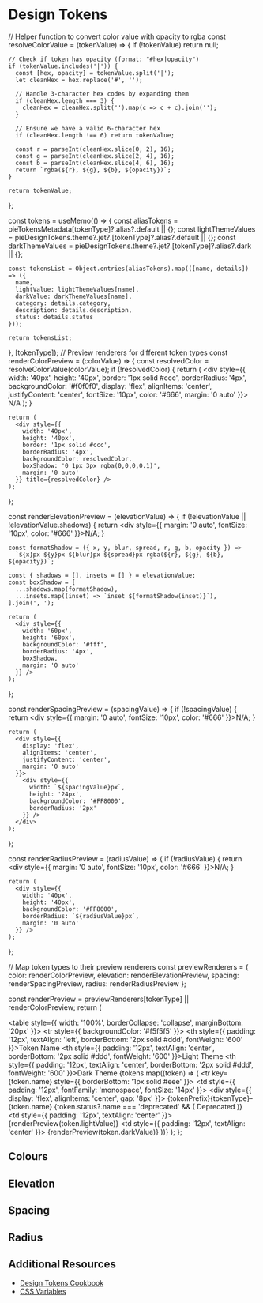 
<Meta title="Introduction/Design Tokens" />

# Design Tokens

  
  // Helper function to convert color value with opacity to rgba
  const resolveColorValue = (tokenValue) => {
    if (!tokenValue) return null;
    
    // Check if token has opacity (format: "#hex|opacity")
    if (tokenValue.includes('|')) {
      const [hex, opacity] = tokenValue.split('|');
      let cleanHex = hex.replace('#', '');
      
      // Handle 3-character hex codes by expanding them
      if (cleanHex.length === 3) {
        cleanHex = cleanHex.split('').map(c => c + c).join('');
      }
      
      // Ensure we have a valid 6-character hex
      if (cleanHex.length !== 6) return tokenValue;
      
      const r = parseInt(cleanHex.slice(0, 2), 16);
      const g = parseInt(cleanHex.slice(2, 4), 16);
      const b = parseInt(cleanHex.slice(4, 6), 16);
      return `rgba(${r}, ${g}, ${b}, ${opacity})`;
    }
    
    return tokenValue;
  };

  const tokens = useMemo(() => {
    const aliasTokens = pieTokensMetadata[tokenType]?.alias?.default || {};
    const lightThemeValues = pieDesignTokens.theme?.jet?.[tokenType]?.alias?.default || {};
    const darkThemeValues = pieDesignTokens.theme?.jet?.[tokenType]?.alias?.dark || {};
    
    const tokensList = Object.entries(aliasTokens).map(([name, details]) => ({
      name,
      lightValue: lightThemeValues[name],
      darkValue: darkThemeValues[name],
      category: details.category,
      description: details.description,
      status: details.status
    }));
    
    return tokensList;
  }, [tokenType]);
  // Preview renderers for different token types
  const renderColorPreview = (colorValue) => {
    const resolvedColor = resolveColorValue(colorValue);
    if (!resolvedColor) {
      return (
        <div style={{
          width: '40px',
          height: '40px',
          border: '1px solid #ccc',
          borderRadius: '4px',
          backgroundColor: '#f0f0f0',
          display: 'flex',
          alignItems: 'center',
          justifyContent: 'center',
          fontSize: '10px',
          color: '#666',
          margin: '0 auto'
        }}>
          N/A
        </div>
      );
    }
    
    return (
      <div style={{
        width: '40px',
        height: '40px',
        border: '1px solid #ccc',
        borderRadius: '4px',
        backgroundColor: resolvedColor,
        boxShadow: '0 1px 3px rgba(0,0,0,0.1)',
        margin: '0 auto'
      }} title={resolvedColor} />
    );
  };

  const renderElevationPreview = (elevationValue) => {
    if (!elevationValue || !elevationValue.shadows) {
      return <div style={{ margin: '0 auto', fontSize: '10px', color: '#666' }}>N/A</div>;
    }

    const formatShadow = ({ x, y, blur, spread, r, g, b, opacity }) => 
      `${x}px ${y}px ${blur}px ${spread}px rgba(${r}, ${g}, ${b}, ${opacity})`;

    const { shadows = [], insets = [] } = elevationValue;
    const boxShadow = [
      ...shadows.map(formatShadow),
      ...insets.map((inset) => `inset ${formatShadow(inset)}`),
    ].join(', ');

    return (
      <div style={{
        width: '60px',
        height: '60px',
        backgroundColor: '#fff',
        borderRadius: '4px',
        boxShadow,
        margin: '0 auto'
      }} />
    );
  };

  const renderSpacingPreview = (spacingValue) => {
    if (!spacingValue) {
      return <div style={{ margin: '0 auto', fontSize: '10px', color: '#666' }}>N/A</div>;
    }

    return (
      <div style={{
        display: 'flex',
        alignItems: 'center',
        justifyContent: 'center',
        margin: '0 auto'
      }}>
        <div style={{
          width: `${spacingValue}px`,
          height: '24px',
          backgroundColor: '#FF8000',
          borderRadius: '2px'
        }} />
      </div>
    );
  };

  const renderRadiusPreview = (radiusValue) => {
    if (!radiusValue) {
      return <div style={{ margin: '0 auto', fontSize: '10px', color: '#666' }}>N/A</div>;
    }

    return (
      <div style={{
        width: '40px',
        height: '40px',
        backgroundColor: '#FF8000',
        borderRadius: `${radiusValue}px`,
        margin: '0 auto'
      }} />
    );
  };

  // Map token types to their preview renderers
  const previewRenderers = {
    color: renderColorPreview,
    elevation: renderElevationPreview,
    spacing: renderSpacingPreview,
    radius: renderRadiusPreview
  };

  const renderPreview = previewRenderers[tokenType] || renderColorPreview;
  return (
    <div>
      <table style={{ 
        width: '100%', 
        borderCollapse: 'collapse',
        marginBottom: '20px'
      }}>
        <thead>
          <tr style={{ backgroundColor: '#f5f5f5' }}>
            <th style={{ 
              padding: '12px', 
              textAlign: 'left', 
              borderBottom: '2px solid #ddd',
              fontWeight: '600'
            }}>Token Name</th>
            <th style={{ 
              padding: '12px', 
              textAlign: 'center', 
              borderBottom: '2px solid #ddd',
              fontWeight: '600'
            }}>Light Theme</th>
            <th style={{ 
              padding: '12px', 
              textAlign: 'center', 
              borderBottom: '2px solid #ddd',
              fontWeight: '600'
            }}>Dark Theme</th>
          </tr>
        </thead>
        <tbody>
          {tokens.map((token) => (
            <tr key={token.name} style={{ borderBottom: '1px solid #eee' }}>
              <td style={{ 
                padding: '12px',
                fontFamily: 'monospace',
                fontSize: '14px'
              }}>
                <div style={{ display: 'flex', alignItems: 'center', gap: '8px' }}>
                  <span>{tokenPrefix}{tokenType}-{token.name}</span>
                  {token.status?.name === 'deprecated' && (
                    <PieTag 
                      variant="error" 
                      size="small"
                    >
                      Deprecated
                    </PieTag>
                  )}
                </div>
              </td>
              <td style={{ 
                padding: '12px',
                textAlign: 'center'
              }}>
                {renderPreview(token.lightValue)}
              </td>
              <td style={{ 
                padding: '12px',
                textAlign: 'center'
              }}>
                {renderPreview(token.darkValue)}
              </td>
            </tr>
          ))}
        </tbody>
      </table>
    </div>
  );
};

## Colours

<DesignTokensTable tokenType="color" />

## Elevation

<DesignTokensTable tokenType="elevation" />

## Spacing

<DesignTokensTable tokenType="spacing" />

## Radius

<DesignTokensTable tokenType="radius" />

## Additional Resources

- [Design Tokens Cookbook](?path=/docs/introduction-design-tokens-cookbook--docs)
- [CSS Variables](?path=/docs/introduction-css-variables--docs)
